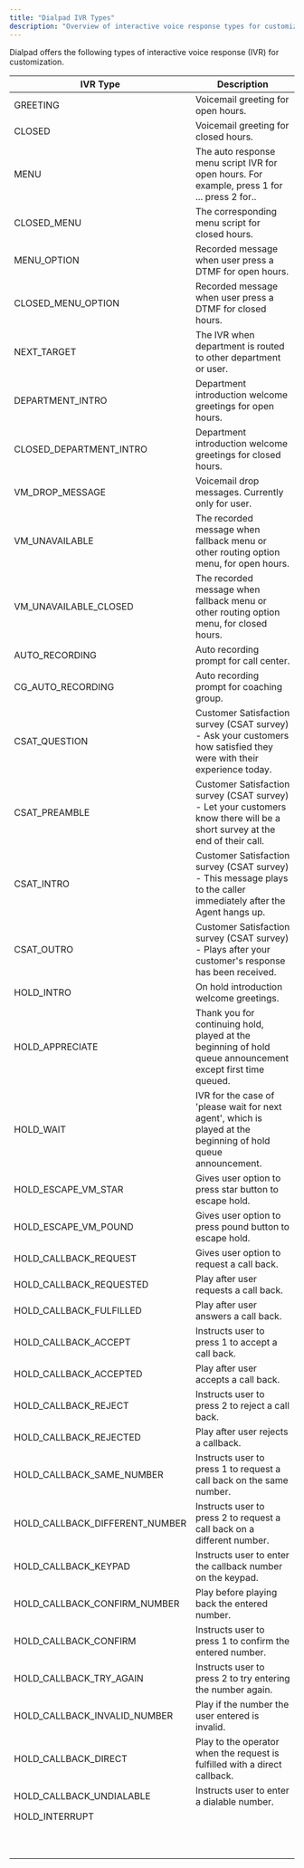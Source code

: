 ```yaml
---
title: "Dialpad IVR Types"
description: "Overview of interactive voice response types for customization."
---
```

Dialpad offers the following types of interactive voice response (IVR) for customization.

| IVR Type | Description |
| --- | --- |
| GREETING | Voicemail greeting for open hours. |
| CLOSED | Voicemail greeting for closed hours. |
| MENU | The auto response menu script IVR for open hours. For example, press 1 for ... press 2 for.. |
| CLOSED\_MENU | The corresponding menu script for closed hours. |
| MENU\_OPTION | Recorded message when user press a DTMF for open hours. |
| CLOSED\_MENU\_OPTION | Recorded message when user press a DTMF for closed hours. |
| NEXT\_TARGET | The IVR when department is routed to other department or user. |
| DEPARTMENT\_INTRO | Department introduction welcome greetings for open hours. |
| CLOSED\_DEPARTMENT\_INTRO | Department introduction welcome greetings for closed hours. |
| VM\_DROP\_MESSAGE | Voicemail drop messages. Currently only for user. |
| VM\_UNAVAILABLE | The recorded message when fallback menu or other routing option menu, for open hours. |
| VM\_UNAVAILABLE\_CLOSED | The recorded message when fallback menu or other routing option menu, for closed hours. |
| AUTO\_RECORDING | Auto recording prompt for call center. |
| CG\_AUTO\_RECORDING | Auto recording prompt for coaching group. |
| CSAT\_QUESTION | Customer Satisfaction survey (CSAT survey) - Ask your customers how satisfied they were with their experience today. |
| CSAT\_PREAMBLE | Customer Satisfaction survey (CSAT survey) - Let your customers know there will be a short survey at the end of their call. |
| CSAT\_INTRO | Customer Satisfaction survey (CSAT survey) - This message plays to the caller immediately after the Agent hangs up. |
| CSAT\_OUTRO | Customer Satisfaction survey (CSAT survey) - Plays after your customer's response has been received. |
| HOLD\_INTRO | On hold introduction welcome greetings. |
| HOLD\_APPRECIATE | Thank you for continuing hold, played at the beginning of hold queue announcement except first time queued. |
| HOLD\_WAIT | IVR for the case of 'please wait for next agent', which is played at the beginning of hold queue announcement. |
| HOLD\_ESCAPE\_VM\_STAR | Gives user option to press star button to escape hold. |
| HOLD\_ESCAPE\_VM\_POUND | Gives user option to press pound button to escape hold. |
| HOLD\_CALLBACK\_REQUEST | Gives user option to request a call back. |
| HOLD\_CALLBACK\_REQUESTED | Play after user requests a call back. |
| HOLD\_CALLBACK\_FULFILLED | Play after user answers a call back. |
| HOLD\_CALLBACK\_ACCEPT | Instructs user to press 1 to accept a call back. |
| HOLD\_CALLBACK\_ACCEPTED | Play after user accepts a call back. |
| HOLD\_CALLBACK\_REJECT | Instructs user to press 2 to reject a call back. |
| HOLD\_CALLBACK\_REJECTED | Play after user rejects a callback. |
| HOLD\_CALLBACK\_SAME\_NUMBER | Instructs user to press 1 to request a call back on the same number. |
| HOLD\_CALLBACK\_DIFFERENT\_NUMBER | Instructs user to press 2 to request a call back on a different number. |
| HOLD\_CALLBACK\_KEYPAD | Instructs user to enter the callback number on the keypad. |
| HOLD\_CALLBACK\_CONFIRM\_NUMBER | Play before playing back the entered number. |
| HOLD\_CALLBACK\_CONFIRM | Instructs user to press 1 to confirm the entered number. |
| HOLD\_CALLBACK\_TRY\_AGAIN | Instructs user to press 2 to try entering the number again. |
| HOLD\_CALLBACK\_INVALID\_NUMBER | Play if the number the user entered is invalid. |
| HOLD\_CALLBACK\_DIRECT | Play to the operator when the request is fulfilled with a direct callback. |
| HOLD\_CALLBACK\_UNDIALABLE | Instructs user to enter a dialable number. |
| HOLD\_INTERRUPT |     |
|     |     |
|     |     |
|     |     |
|     |     |
|     |     |
|     |     |
|     |     |
|     |     |
|     |     |
|     |     |